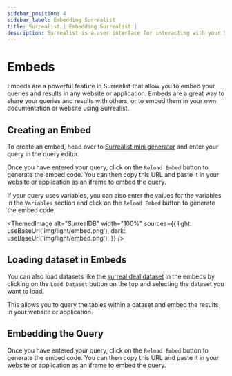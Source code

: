 ```yaml
---
sidebar_position: 4
sidebar_label: Embedding Surrealist
title: Surrealist | Embedding Surrealist |  
description: Surrealist is a user interface for interacting with your SurrealDB database visually. It enables you to seamlessly connect to any SurrealDB instance, allowing you to execute queries, explore your tables, design your schemas, and much more.
---
```



# Embeds

Embeds are a powerful feature in Surrealist that allow you to embed your queries and results in any website or application. Embeds are a great way to share your queries and results with others, or to embed them in your own documentation or website using Surrealist.

## Creating an Embed

To create an embed, head over to [Surrealist mini generator](https://surrealist.app/mini/new) and enter your query in the query editor.

Once you have entered your query, click on the `Reload Embed` button to generate the embed code. You can then copy this URL and paste it in your website or application as an iframe to embed the query.

If your query uses variables, you can also enter the values for the variables in the `Variables` section and click on the `Reload Embed` button to generate the embed code.


<ThemedImage
  alt="SurrealDB"
  width="100%"
  sources={{
    light: useBaseUrl('img/light/embed.png'),
    dark: useBaseUrl('img/light/embed.png'),
  }}
/>


## Loading dataset in Embeds

You can also load datasets like the [surreal deal dataset](/docs/surrealdb/surrealql/demo#surreal-deal---deals-so-good-its-surreal) in the embeds by clicking on the `Load Dataset` button on the top and selecting the dataset you want to load. 

This allows you to query the tables within a dataset and embed the results in your website or application.

## Embedding the Query

Once you have entered your query, click on the `Reload Embed` button to generate the embed code. You can then copy this URL and paste it in your website or application as an iframe to embed the query.